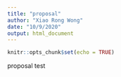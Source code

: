 ```yaml
---
title: "proposal"
author: "Xiao Rong Wong"
date: "10/9/2020"
output: html_document
---
```


```r
knitr::opts_chunk$set(echo = TRUE)
```

proposal test